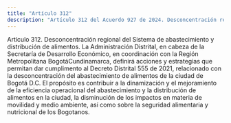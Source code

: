 ```yaml
---
title: "Artículo 312"
description: "Artículo 312 del Acuerdo 927 de 2024. Desconcentración regional del Sistema de abastecimiento y distribución de alimentos."
---
```


Artículo 312. Desconcentración regional del Sistema de abastecimiento y distribución de alimentos. La Administración Distrital, en cabeza de la Secretaría de Desarrollo Económico, en coordinación con la Región Metropolitana BogotáCundinamarca, definirá acciones y estrategias que permitan dar cumplimento al Decreto Distrital 555 de 2021, relacionado con la desconcentración del abastecimiento de alimentos de la ciudad de Bogotá D.C. El propósito es contribuir a la dinamización y el mejoramiento de la eficiencia operacional del abastecimiento y la distribución de alimentos en la ciudad, la disminución de los impactos en materia de movilidad y medio ambiente, así como sobre la seguridad alimentaria y nutricional de los Bogotanos.